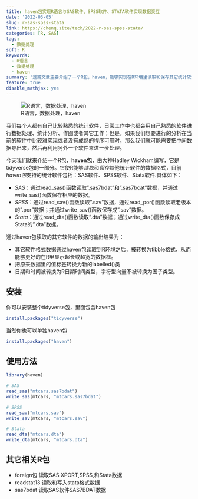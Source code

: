 ```yaml
---
title: haven包实现R语言与SAS软件、SPSS软件、STATA软件实现数据交互
date: '2022-03-05'
slug: r-sas-spss-stata
link: https://chenq.site/tech/2022-r-sas-spss-stata/
categories: [R, SAS]
tags:
  - 数据处理
soft: R
keywords:
  - R语言
  - 数据处理
  - haven
summary: '这篇文章主要介绍了一个R包，haven，能够实现在R环境里读取和保存其它统计软件格式数据，具体包括：SAS、SPSS和Stata数据。'
feature: true
disable_mathjax: yes
---
```

![R语言，数据处理，haven](haven.png)

我们每个人都有自己比较熟悉的统计软件，日常工作中也都会用自己熟悉的软件进行数据处理、统计分析、作图或者其它工作；但是，如果我们想要进行的分析在当前的软件中比较难实现或者没有成熟的程序可用时，那么我们就可能需要把中间数据导出来，然后再利用另外一个软件来进一步处理。

今天我们就来介绍一个R包，**haven包**，由大神Hadley Wickham编写，它是tidyverse包的一部分。它使R能够*读取*和*保存*其他统计软件的数据格式，目前*haven包*支持的统计软件包括：SAS软件、SPSS软件、Stata软件.具体如下：

- *SAS*：通过read_sas()函数读取".sas7bdat"和".sas7bcat"数据，并通过write_sas()函数保存相应的数据。
- *SPSS*：通过read_sav()函数读取".sav"数据，通过read_por()函数读取老版本的".por"数据；并通过write_sav()函数保存成“.sav”数据。
- *Stata*：通过read_dta()函数读取“.dta”数据；通过write_dta()函数保存成Stata的".dta"数据。

通过haven包读取的其它软件的数据的输出结果为：

- 其它软件格式数据通过haven包读取到R环境之后，被转换为tibble格式，从而能够更好的在R里显示超长或超宽的数据框。
- 把原来数据里的值标签转换为新的labelled()类
- 日期和时间被转换为R日期时间类型，字符型向量不被转换为因子类型。

## 安装

你可以安装整个tidyverse包，里面包含haven包
```r
install.packages("tidyverse")
```
当然你也可以单独haven包
```r
install.packages("haven")
```
## 使用方法

```r
library(haven)

# SAS
read_sas("mtcars.sas7bdat")
write_sas(mtcars, "mtcars.sas7bdat")

# SPSS
read_sav("mtcars.sav")
write_sav(mtcars, "mtcars.sav")

# Stata
read_dta("mtcars.dta")
write_dta(mtcars, "mtcars.dta")
```

## 其它相关R包

- foreign包 读取SAS XPORT,SPSS,和Stata数据
- readstat13 读取和写入stata格式数据
- sas7bdat 读取SAS软件SAS7BDAT数据

